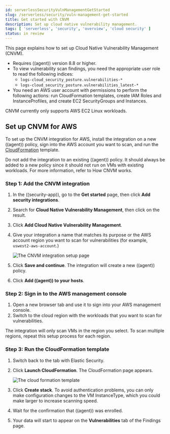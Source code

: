 ```yaml
---
id: serverlessSecurityVulnManagementGetStarted
slug: /serverless/security/vuln-management-get-started
title: Get started with CNVM
description: Set up cloud native vulnerability management.
tags: [ 'serverless', 'security', 'overview', 'cloud security' ]
status: in review
---
```


<DocBadge template="technical preview" />
<div id="vuln-management-get-started"></div>

This page explains how to set up Cloud Native Vulnerability Management (CNVM).

<DocCallOut title="Requirements">

* Requires ((agent)) version 8.8 or higher.
* To view vulnerability scan findings, you need the appropriate user role to read the following indices:
    * `logs-cloud_security_posture.vulnerabilities-*`
    * `logs-cloud_security_posture.vulnerabilities_latest-*`
* You need an AWS user account with permissions to perform the following actions: run CloudFormation templates, create IAM Roles and InstanceProfiles, and create EC2 SecurityGroups and Instances.

</DocCallOut>

<DocCallOut title="Note">
CNVM currently only supports AWS EC2 Linux workloads.
</DocCallOut>

<div id="vuln-management-setup"></div>

## Set up CNVM for AWS

To set up the CNVM integration for AWS, install the integration on a new ((agent)) policy, sign into the AWS account you want to scan, and run the [CloudFormation](https://docs.aws.amazon.com/cloudformation/index.html) template.

<DocCallOut title="Important" color="warning">
Do not add the integration to an existing ((agent)) policy. It should always be added to a new policy since it should not run on VMs with existing workloads. For more information, refer to <DocLink id="serverlessSecurityVulnManagementOverview" section="how-cnvm-works">How CNVM works</DocLink>.
</DocCallOut>

<div id="vuln-management-setup-step-1"></div>

### Step 1: Add the CNVM integration

1. In the ((security-app)), go to the **Get started** page, then click **Add security integrations**.
1. Search for **Cloud Native Vulnerability Management**, then click on the result.
1. Click **Add Cloud Native Vulnerability Management**.
1. Give your integration a name that matches its purpose or the AWS account region you want to scan for vulnerabilities (for example, `uswest2-aws-account`.)

    ![The CNVM integration setup page](../images/vuln-management-get-started/-dashboards-cnvm-setup-1.png)

1. Click **Save and continue**. The integration will create a new ((agent)) policy.
1. Click **Add ((agent)) to your hosts**.

<div id="vuln-management-setup-step-2"></div>

### Step 2: Sign in to the AWS management console

1. Open a new browser tab and use it to sign into your AWS management console.
1. Switch to the cloud region with the workloads that you want to scan for vulnerabilities.

<DocCallOut title="Important" color="warning">
The integration will only scan VMs in the region you select. To scan multiple regions, repeat this setup process for each region.
</DocCallOut>

<div id="vuln-management-setup-step-3"></div>

### Step 3: Run the CloudFormation template

1. Switch back to the tab with Elastic Security.
1. Click **Launch CloudFormation**. The CloudFormation page appears.

    ![The cloud formation template](../images/vuln-management-get-started/-dashboards-cnvm-cloudformation.png)

1. Click **Create stack**.  To avoid authentication problems, you can only make configuration changes to the VM InstanceType, which you could make larger to increase scanning speed.
1. Wait for the confirmation that ((agent)) was enrolled.
1. Your data will start to appear on the **Vulnerabilities** tab of the <DocLink id="serverlessSecurityVulnManagementFindings">Findings page</DocLink>.

